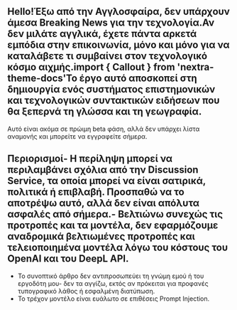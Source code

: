 
<CallToAction />

## Hello!Έξω από την Αγγλοσφαίρα, δεν υπάρχουν άμεσα **Breaking News** για την τεχνολογία.Αν δεν μιλάτε αγγλικά, έχετε πάντα αρκετά εμπόδια στην επικοινωνία, μόνο και μόνο για να καταλάβετε τι συμβαίνει στον τεχνολογικό κόσμο αιχμής.import { Callout } from 'nextra-theme-docs'<Callout type="info" emoji="🗞">Το έργο αυτό αποσκοπεί στη δημιουργία ενός συστήματος επιστημονικών και τεχνολογικών **συντακτικών ειδήσεων** που θα ξεπερνά τη γλώσσα και τη γεωγραφία.

</Callout>

Αυτό είναι ακόμα σε πρώιμη beta φάση, αλλά δεν υπάρχει λίστα αναμονής και μπορείτε να εγγραφείτε σήμερα.

## Περιορισμοί- Η περίληψη μπορεί να περιλαμβάνει σχόλια από την Discussion Service, τα οποία μπορεί να είναι σατιρικά, πολιτικά ή επιβλαβή. Προσπαθώ να το αποτρέψω αυτό, αλλά δεν είναι απόλυτα ασφαλές από σήμερα.- Βελτιώνω συνεχώς τις προτροπές και τα μοντέλα, δεν εφαρμόζουμε αναδρομικά βελτιωμένες προτροπές και τελειοποιημένα μοντέλα λόγω του κόστους του OpenAI και του DeepL API.

- Το συνοπτικό άρθρο δεν αντιπροσωπεύει τη γνώμη εμού ή του εργοδότη μου- δεν τα αγγίζω, εκτός αν πρόκειται για προφανές τυπογραφικό λάθος ή εσφαλμένη διατύπωση.
- Το τρέχον μοντέλο είναι ευάλωτο σε επιθέσεις Prompt Injection.
